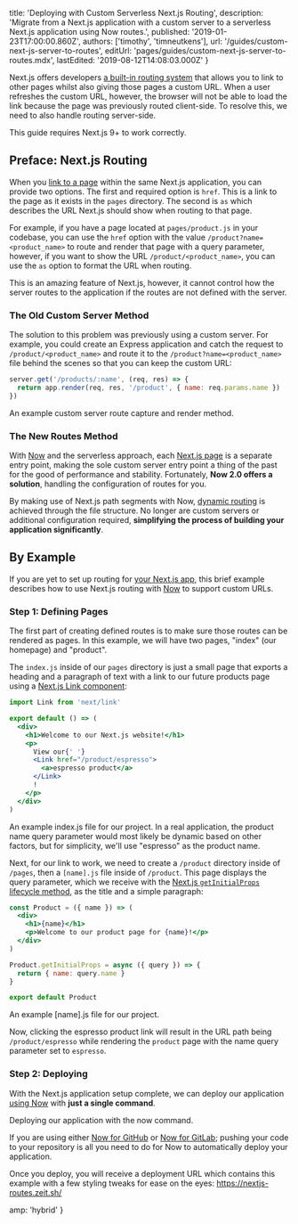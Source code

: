 
  title: 'Deploying with Custom Serverless Next.js Routing',
  description:
    'Migrate from a Next.js application with a custom server to a serverless Next.js application using Now routes.',
  published: '2019-01-23T17:00:00.860Z',
  authors: ['timothy', 'timneutkens'],
  url: '/guides/custom-next-js-server-to-routes',
  editUrl: 'pages/guides/custom-next-js-server-to-routes.mdx',
  lastEdited: '2019-08-12T14:08:03.000Z'
}

Next.js offers developers [a built-in routing system](https://nextjs.org/docs/#routing) that allows you to link to other pages whilst also giving those pages a custom URL. When a user refreshes the custom URL, however, the browser will not be able to load the link because the page was previously routed client-side. To resolve this, we need to also handle routing server-side.

<Note warning>This guide requires Next.js 9+ to work correctly.</Note>

## Preface: Next.js Routing

When you [link to a page](https://nextjs.org/docs/#routing) within the same Next.js application, you can provide two options. The first and required option is `href`. This is a link to the page as it exists in the `pages` directory. The second is `as` which describes the URL Next.js should show when routing to that page.

For example, if you have a page located at `pages/product.js` in your codebase, you can use the `href` option with the value `/product?name=<product_name>` to route and render that page with a query parameter, however, if you want to show the URL `/product/<product_name>`, you can use the `as` option to format the URL when routing.

This is an amazing feature of Next.js, however, it cannot control how the server routes to the application if the routes are not defined with the server.

### The Old Custom Server Method

The solution to this problem was previously using a custom server. For example, you could create an Express application and catch the request to `/product/<product_name>` and route it to the `/product?name=<product_name>` file behind the scenes so that you can keep the custom URL:

```js
server.get('/products/:name', (req, res) => {
  return app.render(req, res, '/product', { name: req.params.name })
})
```

<Caption>An example custom server route capture and render method.</Caption>

### The New Routes Method

With [Now](https://zeit.co/now) and the serverless approach, each [Next.js page](https://nextjs.org/docs#routing) is a separate entry point, making the sole custom server entry point a thing of the past for the good of performance and stability. Fortunately, **Now 2.0 offers a solution**, handling the configuration of routes for you.

By making use of Next.js path segments with Now, [dynamic routing](https://nextjs.org/docs#routing) is achieved through the file structure. No longer are custom servers or additional configuration required, **simplifying the process of building your application significantly**.

## By Example

If you are yet to set up routing for [your Next.js app](https://nextjs.org/docs/#setup), this brief example describes how to use Next.js routing with [Now](https://zeit.co/now) to support custom URLs.

### Step 1: Defining Pages

The first part of creating defined routes is to make sure those routes can be rendered as pages. In this example, we will have two pages, "index" (our homepage) and "product".

The `index.js` inside of our `pages` directory is just a small page that exports a heading and a paragraph of text with a link to our future products page using a [Next.js Link component](https://nextjs.org/docs/#with-link):

```jsx
import Link from 'next/link'

export default () => (
  <div>
    <h1>Welcome to our Next.js website!</h1>
    <p>
      View our{' '}
      <Link href="/product/espresso">
        <a>espresso product</a>
      </Link>
      !
    </p>
  </div>
)
```

<Caption>
  An example <InlineCode>index.js</InlineCode> file for our project.
</Caption>

<Note>
  In a real application, the product name query parameter would most likely be
  dynamic based on other factors, but for simplicity, we'll use "espresso" as
  the product name.
</Note>

Next, for our link to work, we need to create a `/product` directory inside of `/pages`, then a `[name].js` file inside of `/product`. This page displays the query parameter, which we receive with the [Next.js `getInitialProps` lifecycle method](https://nextjs.org/docs/#fetching-data-and-component-lifecycle), as the title and a simple paragraph:

```jsx
const Product = ({ name }) => (
  <div>
    <h1>{name}</h1>
    <p>Welcome to our product page for {name}!</p>
  </div>
)

Product.getInitialProps = async ({ query }) => {
  return { name: query.name }
}

export default Product
```

<Caption>
  An example <InlineCode>[name].js</InlineCode> file for our project.
</Caption>

Now, clicking the espresso product link will result in the URL path being `/product/espresso` while rendering the `product` page with the name query parameter set to `espresso`.

### Step 2: Deploying

With the Next.js application setup complete, we can deploy our application [using Now](/docs) with **just a single command**.

<Snippet dark text="now" />

<Caption>
  Deploying our application with the <InlineCode>now</InlineCode> command.
</Caption>

If you are using either [Now for GitHub](/docs/v2/integrations/now-for-github/) or [Now for GitLab](/docs/v2/integrations/now-for-gitlab/); pushing your code to your repository is all you need to do for Now to automatically deploy your application.

Once you deploy, you will receive a deployment URL which contains this example with a few styling tweaks for ease on the eyes: <https://nextjs-routes.zeit.sh/>


  amp: 'hybrid'
}
